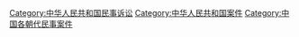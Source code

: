 [[Category:中华人民共和国民事诉讼|Category:中华人民共和国民事诉讼]]
[[Category:中华人民共和国案件|Category:中华人民共和国案件]]
[[Category:中国各朝代民事案件|Category:中国各朝代民事案件]]